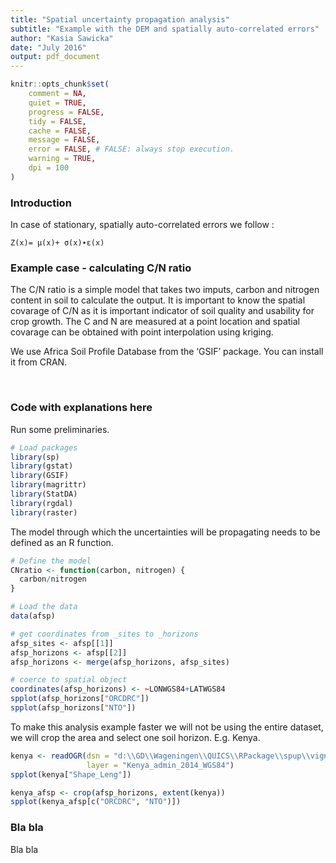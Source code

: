 ```yaml
---
title: "Spatial uncertainty propagation analysis"
subtitle: "Example with the DEM and spatially auto-correlated errors"
author: "Kasia Sawicka"
date: "July 2016"
output: pdf_document
---
```




```r
knitr::opts_chunk$set(
    comment = NA,
    quiet = TRUE,
    progress = FALSE,
    tidy = FALSE,
    cache = FALSE,
    message = FALSE,
    error = FALSE, # FALSE: always stop execution.
    warning = TRUE,
    dpi = 100
)
```


### Introduction

In case of stationary, spatially auto-correlated errors we follow :

	Z(x)= μ(x)+ σ(x)∙ε(x)




### Example case - calculating C/N ratio

The C/N ratio is a simple model that takes two imputs, carbon and nitrogen content in soil to calculate the output. It is important to know the spatial covarage of C/N as it is important indicator of soil quality and usability for crop growth. The C and N are measured at a point location and spatial covarage can be obtained with point interpolation using kriging.

We use Africa Soil Profile Database from the 'GSIF' package. You can install it from CRAN.

<br>

### Code with explanations here

Run some preliminaries.

```r

# Load packages
library(sp)
library(gstat)
library(GSIF)
library(magrittr)
library(StatDA)
library(rgdal)
library(raster)

```

The model through which the uncertainties will be propagating needs to be defined as an R function.

```r

# Define the model
CNratio <- function(carbon, nitrogen) {
  carbon/nitrogen
}

# Load the data
data(afsp)

# get coordinates from _sites to _horizons
afsp_sites <- afsp[[1]]
afsp_horizons <- afsp[[2]]
afsp_horizons <- merge(afsp_horizons, afsp_sites)

# coerce to spatial object
coordinates(afsp_horizons) <- ~LONWGS84+LATWGS84
spplot(afsp_horizons["ORCDRC"])
spplot(afsp_horizons["NTO"])

```

To make this analysis example faster we will not be using the entire dataset, we will crop the area and select one soil horizon. E.g. Kenya.

```r

kenya <- readOGR(dsn = "d:\\GD\\Wageningen\\QUICS\\RPackage\\spup\\vignettes\\C_N",
                 layer = "Kenya_admin_2014_WGS84")
spplot(kenya["Shape_Leng"])

kenya_afsp <- crop(afsp_horizons, extent(kenya))
spplot(kenya_afsp[c("ORCDRC", "NTO")])


```









### Bla bla

Bla bla

<br>
